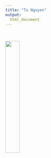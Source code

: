```yaml
---
title: "Tu Nguyen"
output: 
  html_document
---
```


<style type="text/css">

h1.title {
  font-size: 35px;
  font-family: Helvetica, sans-serif;
  color: #264d73;
}

h1 { /* Header 1 */
  font-size: 34px;
  color: 264d73;
}

</style>

<br>

<left>
<img src="images/IMG_6316.jpg" style="width:30%">
</left>

<br>
